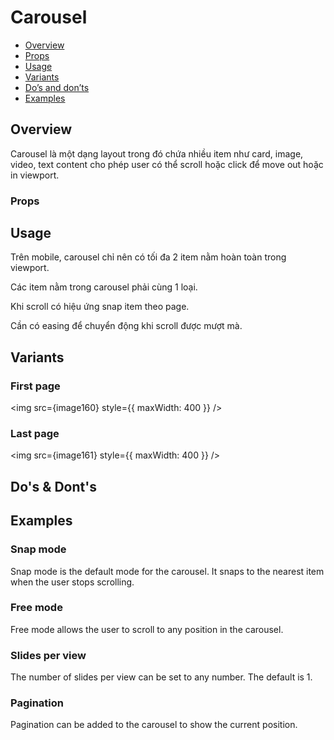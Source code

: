 
<Meta of={Stories} />

# Carousel

- [Overview](#overview)
- [Props](#props)
- [Usage](#usage)
- [Variants](#variants)
- [Do’s and don’ts](#dos--donts)
- [Examples](#examples)

## Overview

Carousel là một dạng layout trong đó chứa nhiều item như card, image,
video, text content cho phép user có thể scroll hoặc click để move out
hoặc in viewport.

<Canvas of={Stories.Default} />

### Props

<Controls of={Stories.Default} />

## Usage

Trên mobile, carousel chỉ nên có tối đa 2 item nằm hoàn toàn trong
viewport.

Các item nằm trong carousel phải cùng 1 loại.

Khi scroll có hiệu ứng snap item theo page.

Cần có easing để chuyển động khi scroll được mượt mà.

## Variants

### First page

<img src={image160} style={{ maxWidth: 400 }} />

### Last page

<img src={image161} style={{ maxWidth: 400 }} />

## Do's & Dont's

## Examples

### Snap mode

Snap mode is the default mode for the carousel. It snaps to the nearest item when the user stops scrolling.

<Canvas of={Stories.Snap} />

### Free mode

Free mode allows the user to scroll to any position in the carousel.

<Canvas of={Stories.Free} />

### Slides per view

The number of slides per view can be set to any number. The default is 1.

<Canvas of={Stories.SlidesPerView} />

### Pagination

Pagination can be added to the carousel to show the current position.

<Canvas of={Stories.Pagination} />
